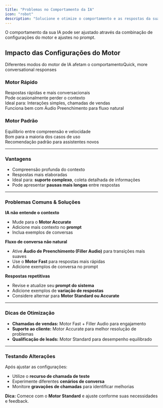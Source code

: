 ```yaml
---
title: "Problemas no Comportamento da IA"
icon: "robot"
description: "Solucione e otimize o comportamento e as respostas da sua assistente de IA"
---
```


O comportamento da sua IA pode ser ajustado através da combinação de configurações do motor e ajustes no prompt.

## Impacto das Configurações do Motor

Diferentes modos do motor de IA afetam o comportamentoQuick, more conversational responses

### Motor Rápido

Respostas rápidas e mais conversacionais\
Pode ocasionalmente perder o contexto\
Ideal para: Interações simples, chamadas de vendas\
Funciona bem com Áudio Preenchimento para fluxo natural

### Motor Padrão

Equilíbrio entre compreensão e velocidade\
Bom para a maioria dos casos de uso\
Recomendação padrão para assistentes novos

---

### **Vantagens**

- Compreensão profunda do contexto
- Respostas mais elaboradas
- Ideal para: **suporte complexo**, coleta detalhada de informações
- Pode apresentar **pausas mais longas** entre respostas

---

### **Problemas Comuns & Soluções**

**IA não entende o contexto**

- Mude para o **Motor Accurate**
- Adicione mais contexto no **prompt**
- Inclua exemplos de conversas

**Fluxo de conversa não natural**

- Ative **Áudio de Preenchimento (Filler Audio)** para transições mais suaves
- Use o **Motor Fast** para respostas mais rápidas
- Adicione exemplos de conversa no prompt

**Respostas repetitivas**

- Revise e atualize seu **prompt do sistema**
- Adicione exemplos de **variação de respostas**
- Considere alternar para **Motor Standard ou Accurate**

---

### **Dicas de Otimização**

- **Chamadas de vendas:** Motor Fast + Filler Audio para engajamento
- **Suporte ao cliente:** Motor Accurate para melhor resolução de problemas
- **Qualificação de leads:** Motor Standard para desempenho equilibrado

---

### **Testando Alterações**

Após ajustar as configurações:

- Utilize o **recurso de chamada de teste**
- Experimente diferentes **cenários de conversa**
- Monitore **gravações de chamadas** para identificar melhorias

**Dica:** Comece com o **Motor Standard** e ajuste conforme suas necessidades e feedback.